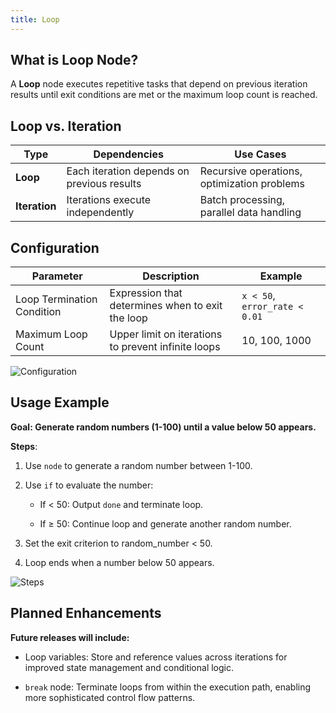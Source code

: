 ```yaml
---
title: Loop
---
```


## What is Loop Node?

A **Loop** node executes repetitive tasks that depend on previous iteration results until exit conditions are met or the maximum loop count is reached.

## Loop vs. Iteration

<table>
  <thead>
    <tr>
      <th>Type</th>
      <th>Dependencies</th>
      <th>Use Cases</th>
    </tr>
  </thead>
  <tbody>
    <tr>
      <td><strong>Loop</strong></td>
      <td>Each iteration depends on previous results</td>
      <td>Recursive operations, optimization problems</td>
    </tr>
    <tr>
      <td><strong>Iteration</strong></td>
      <td>Iterations execute independently</td>
      <td>Batch processing, parallel data handling</td>
    </tr>
  </tbody>
</table>

## Configuration

<table>
  <thead>
    <tr>
      <th>Parameter</th>
      <th>Description</th>
      <th>Example</th>
    </tr>
  </thead>
  <tbody>
    <tr>
      <td>Loop Termination Condition</td>
      <td>Expression that determines when to exit the loop</td>
      <td><code>x < 50</code>, <code>error_rate < 0.01</code></td>
    </tr>
    <tr>
      <td>Maximum Loop Count</td>
      <td>Upper limit on iterations to prevent infinite loops</td>
      <td>10, 100, 1000</td>
    </tr>
  </tbody>
</table>

![Configuration](https://assets-docs.dify.ai/2025/03/13853bfaaa068cdbdeba1b1f75d482f2.png)

## Usage Example

**Goal: Generate random numbers (1-100) until a value below 50 appears.**

**Steps**:

1. Use `node` to generate a random number between 1-100.

2. Use `if` to evaluate the number:

    - If < 50: Output `done` and terminate loop.

    - If ≥ 50: Continue loop and generate another random number.

3. Set the exit criterion to random_number < 50.

4. Loop ends when a number below 50 appears.

![Steps](https://assets-docs.dify.ai/2025/03/b1c277001fc3cb1fbb85fe7c22a6d0fc.png)

## Planned Enhancements

**Future releases will include:**

  - Loop variables: Store and reference values across iterations for improved state management and conditional logic.

  - `break` node: Terminate loops from within the execution path, enabling more sophisticated control flow patterns.
